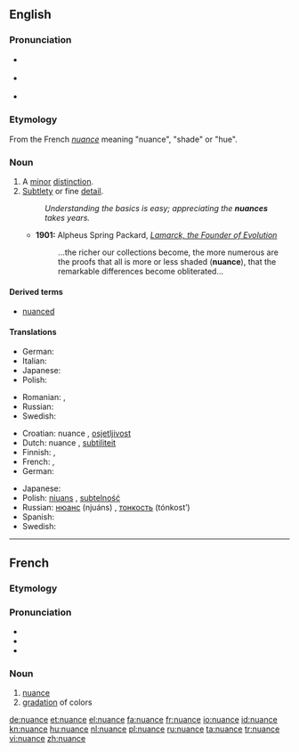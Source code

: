 {{also|Nuance|nuancé}}
==English==
{{was wotd|2007|February|1}}
{{wikipedia|dab=nuance}}

===Pronunciation===
* {{a|RP}} {{IPA|/ˈnjuː.ɑːns/}}
* {{a|GenAm}} {{IPA|/ˈnuː.ɑːns/}}
* {{audio|en-us-nuance.ogg|Audio (US)}}

===Etymology===
From the French ''[[#French|nuance]]'' meaning "nuance", "shade" or "hue".

===Noun===
{{en-noun}}

# A [[minor]] [[distinction]].
# [[subtle|Subtlety]] or fine [[detail]].
#: ''Understanding the basics is easy; appreciating the '''nuances''' takes years.''
#* '''1901:''' Alpheus Spring Packard, ''[http://books.google.com/books?vid=OCLC01513448&id=ZkB59HbB7VYC&pg=PA263&lpg=PA263&dq=nuance+date:1850-1950&as_brr=1 Lamarck, the Founder of Evolution]''
#*: ...the richer our collections become, the more numerous are the proofs that all is more or less shaded ('''nuance'''), that the remarkable differences become obliterated...

====Derived terms====
* [[nuanced]]

====Translations====
{{trans-top|minor distinction}}
* German: {{t|de|Nuance|f}}
* Italian: {{t|it|sfumatura}}
* Japanese: {{t|ja|ニュアンス|tr=nyuansu}}
* Polish: {{t+|pl|niuans|m}}
{{trans-mid}}
* Romanian: {{t|ro|nuanță|f}}, {{t|ro|nuanțe|f|p}}
* Russian: {{t+|ru|нюанс|m|tr=njuáns}}
* Swedish: {{t+|sv|nyans|c}}
{{trans-bottom}}

{{trans-top|subtlety or fine detail}}
* Croatian: nuance {{f}}, [[osjetljivost]] {{f}}
* Dutch: nuance {{f}}, [[subtiliteit]] {{f}}
* Finnish: {{t+|fi|nyanssi}}, {{t-|fi|vivahde}}
* French: {{t+|fr|nuance|f}}, {{t+|fr|subtilité|f}}
* German: {{t-|de|Nuance|f}}
{{trans-mid}}
* Japanese: {{t|ja|ニュアンス|tr=nyuansu}}
* Polish: [[niuans]] {{m}}, [[subtelność]] {{f}}
* Russian: [[нюанс]] (njuáns) {{m}}, [[тонкость]] (tónkost’) {{f}}
* Spanish: {{t-|es|matiz|f}}
* Swedish: {{t+|sv|nyans|c}}
{{trans-bottom}}

----

==French==

===Etymology===
{{suffix|nuer|ance|lang=fr}}

===Pronunciation===
* {{IPA|/ny.ɑ̃s/|lang=fr}}
* {{audio|Fr-nuance.ogg|Audio (France)}}
* {{homophones|nuances|lang=fr}}

===Noun===
{{fr-noun|f}}

# [[#Noun|nuance]]
# [[gradation]] of colors

[[de:nuance]]
[[et:nuance]]
[[el:nuance]]
[[fa:nuance]]
[[fr:nuance]]
[[io:nuance]]
[[id:nuance]]
[[kn:nuance]]
[[hu:nuance]]
[[nl:nuance]]
[[pl:nuance]]
[[ru:nuance]]
[[ta:nuance]]
[[tr:nuance]]
[[vi:nuance]]
[[zh:nuance]]